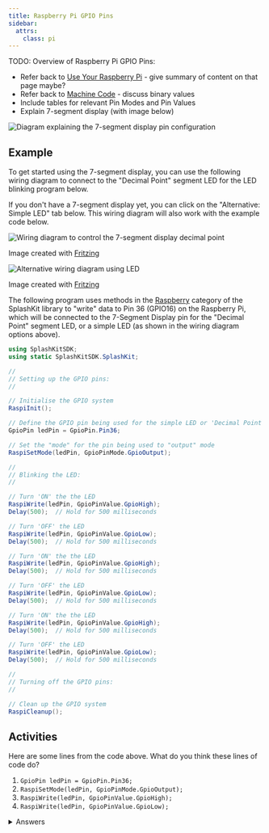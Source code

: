 ```yaml
---
title: Raspberry Pi GPIO Pins
sidebar:
  attrs:
    class: pi
---
```


TODO: Overview of Raspberry Pi GPIO Pins:

- Refer back to [Use Your Raspberry Pi](/book/part-0-getting-started/2-computer-use/1-tour/3-2-setup-raspberry) - give summary of content on that page maybe?
- Refer back to [Machine Code](/book/part-0-getting-started/1-digital-realities/2-trailside/4-machine-code) - discuss binary values
- Include tables for relevant Pin Modes and Pin Values
- Explain 7-segment display (with image below)

![Diagram explaining the 7-segment display pin configuration](./images/7-segment-display-pins-explained.png)

## Example

To get started using the 7-segment display, you can use the following wiring diagram to connect to the "Decimal Point" segment LED for the LED blinking program below.

If you don't have a 7-segment display yet, you can click on the "Alternative: Simple LED" tab below. This wiring diagram will also work with the example code below.

<Tabs>
<TabItem label="7-Segment Display Decimal Point">

![Wiring diagram to control the 7-segment display decimal point](./images/7-segment-decimal-point-circuit.png)
<div class="caption">Image created with <a href="https://fritzing.org/">Fritzing</a></div>

</TabItem>
<TabItem label="Alternative: Simple LED">

![Alternative wiring diagram using LED](./images/led-alternative-circuit.png)
<div class="caption">Image created with <a href="https://fritzing.org/">Fritzing</a></div>

</TabItem>
</Tabs>

The following program uses methods in the [Raspberry](https://splashkit.io/api/raspberry/) category of the SplashKit library to "write" data to Pin 36 (GPIO16) on the Raspberry Pi, which will be connected to the 7-Segment Display pin for the "Decimal Point" segment LED, or a simple LED (as shown in the wiring diagram options above).

```cs
using SplashKitSDK;
using static SplashKitSDK.SplashKit;

// 
// Setting up the GPIO pins:
// 

// Initialise the GPIO system
RaspiInit();

// Define the GPIO pin being used for the simple LED or 'Decimal Point' segment LED
GpioPin ledPin = GpioPin.Pin36;

// Set the "mode" for the pin being used to "output" mode
RaspiSetMode(ledPin, GpioPinMode.GpioOutput);

// 
// Blinking the LED:
// 

// Turn 'ON' the the LED
RaspiWrite(ledPin, GpioPinValue.GpioHigh);
Delay(500);  // Hold for 500 milliseconds

// Turn 'OFF' the LED
RaspiWrite(ledPin, GpioPinValue.GpioLow);
Delay(500);  // Hold for 500 milliseconds

// Turn 'ON' the the LED
RaspiWrite(ledPin, GpioPinValue.GpioHigh);
Delay(500);  // Hold for 500 milliseconds

// Turn 'OFF' the LED
RaspiWrite(ledPin, GpioPinValue.GpioLow);
Delay(500);  // Hold for 500 milliseconds

// Turn 'ON' the the LED
RaspiWrite(ledPin, GpioPinValue.GpioHigh);
Delay(500);  // Hold for 500 milliseconds

// Turn 'OFF' the LED
RaspiWrite(ledPin, GpioPinValue.GpioLow);
Delay(500);  // Hold for 500 milliseconds

// 
// Turning off the GPIO pins:
// 

// Clean up the GPIO system
RaspiCleanup();
```

## Activities

Here are some lines from the code above. What do you think these lines of code do?

1. `GpioPin ledPin = GpioPin.Pin36;`
2. `RaspiSetMode(ledPin, GpioPinMode.GpioOutput);`
3. `RaspiWrite(ledPin, GpioPinValue.GpioHigh);`
4. `RaspiWrite(ledPin, GpioPinValue.GpioLow);`

<details>
  <summary role="button">Answers</summary>
  <ul>
    <li><strong>1: </strong><code>GpioPin ledPin = GpioPin.Pin36;</code> creates a GpioPin variable named ledPin, and assigns it the value of pin 36.</li>
    <li><strong>2: </strong><code>RaspiSetMode(ledPin, GpioPinMode.GpioOutput);</code> sets the LED pin to output mode to allow data to be written to pin 36.</li>
    <li><strong>3: </strong><code>RaspiWrite(ledPin, GpioPinValue.GpioHigh);</code> turns the LED "on" by writing a digital high (1) value to pin 36.</li>
    <li><strong>4: </strong><code>RaspiWrite(ledPin, GpioPinValue.GpioLow);</code> turns the LED "off" by writing a digital low (0) value to pin 36.</li>
  </ul>
</details>
